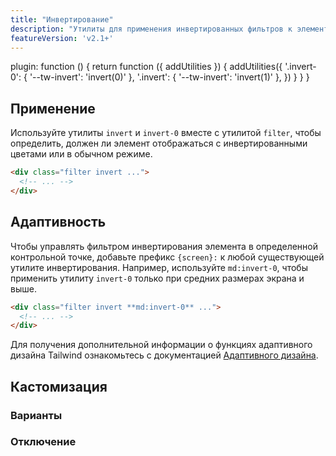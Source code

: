 ```yaml
---
title: "Инвертирование"
description: "Утилиты для применения инвертированных фильтров к элементу."
featureVersion: 'v2.1+'
---
```



  plugin: function () {
    return function ({ addUtilities }) {
      addUtilities({
        '.invert-0': { '--tw-invert': 'invert(0)' },
        '.invert': { '--tw-invert': 'invert(1)' },
      })
    }
  }
}

## Применение

Используйте утилиты `invert` и `invert-0` вместе с утилитой `filter`, чтобы определить, должен ли элемент отображаться с инвертированными цветами или в обычном режиме.

```html
<div class="filter invert ...">
  <!-- ... -->
</div>
```

## Адаптивность

Чтобы управлять фильтром инвертирования элемента в определенной контрольной точке, добавьте префикс `{screen}:` к любой существующей утилите инвертирования. Например, используйте `md:invert-0`, чтобы применить утилиту `invert-0` только при средних размерах экрана и выше.

```html
<div class="filter invert **md:invert-0** ...">
  <!-- ... -->
</div>
```

Для получения дополнительной информации о функциях адаптивного дизайна Tailwind ознакомьтесь с документацией [Адаптивного дизайна](/docs/responsive-design).

## Кастомизация

### Варианты

<Variants plugin="invert" name="invert" />

### Отключение

<Disabling plugin="invert" name="invert" />
